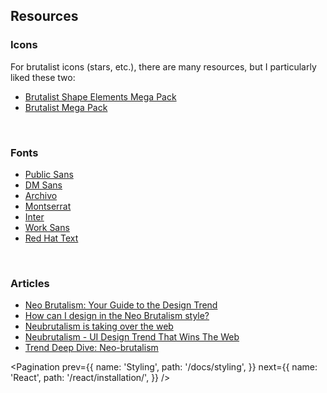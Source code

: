 
## Resources

### Icons

For brutalist icons (stars, etc.), there are many resources, but I particularly liked these two:

- <a target="_blank" href="https://www.figma.com/community/file/1329709890799275191">Brutalist Shape Elements Mega Pack</a>
- <a target="_blank" href="https://www.figma.com/community/file/1164388986951282764">Brutalist Mega Pack</a>

<br />

### Fonts

- <a href="https://fonts.google.com/specimen/Public+Sans" target="_blank">Public Sans</a>
- <a href="https://fonts.google.com/specimen/DM+Sans" target="_blank">DM Sans</a>
- <a href="https://fonts.google.com/specimen/Archivo" target="_blank">Archivo</a>
- <a href="https://fonts.google.com/specimen/Montserrat" target="_blank">Montserrat</a>
- <a href="https://fonts.google.com/specimen/Inter" target="_blank">Inter</a>
- <a href="https://fonts.google.com/specimen/Work+Sans" target="_blank">Work Sans</a>
- <a href="https://fonts.google.com/specimen/Red+Hat+Text" target="_blank">Red Hat Text</a>

<br />

### Articles
- <a href="https://blog.hubspot.com/website/neo-brutalism" target='_blank'>Neo Brutalism: Your Guide to the Design Trend</a>
- <a href="https://medium.com/@sepidy/how-can-i-design-in-the-neo-brutalism-style-d85c458042de" target='_blank'>How can I design in the Neo Brutalism style?</a>
- <a href="https://hype4.academy/articles/design/neubrutalism-is-taking-over-web" target='_blank'>Neubrutalism is taking over the web</a>
- <a href="https://dodonut.com/blog/neubrutalism-web-design-trend/" target='_blank'>Neubrutalism - UI Design Trend That Wins The Web</a>
- <a href="https://author.envato.com/hub/trend-deep-dive-neo-brutalism/" target='_blank'>Trend Deep Dive: Neo-brutalism</a>

<Pagination
  prev={{
    name: 'Styling',
    path: '/docs/styling',
  }}
  next={{
    name: 'React',
    path: '/react/installation/',
  }}
/>
